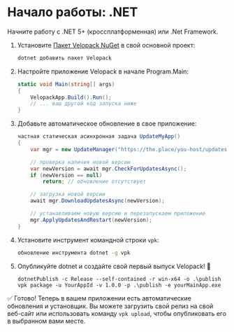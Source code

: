 # Начало работы: .NET

<AppliesTo all />
Начните работу с .NET 5+ (кроссплатформенная) или .Net Framework.

1. Установите [Пакет Velopack NuGet](https://www.nuget.org/packages/velopack) в свой основной проект:
   ```cmd
   dotnet добавить пакет Velopack
   ```
2. Настройте приложение Velopack в начале Program.Main:
   ```cs
   static void Main(string[] args)
   {
       VelopackApp.Build().Run();
       // ... ваш другой код запуска ниже
   }
   ```
3. Добавьте автоматическое обновление в свое приложение:

   ```cs
   частная статическая асинхронная задача UpdateMyApp()
   {
       var mgr = new UpdateManager("https://the.place/you-host/updates");

       // проверка наличия новой версии
       var newVersion = await mgr.CheckForUpdatesAsync();
       if (newVersion == null)
           return; // обновление отсутствует

       // загрузка новой версии
       await mgr.DownloadUpdatesAsync(newVersion);

       // устанавливаем новую версию и перезапускаем приложение
       mgr.ApplyUpdatesAndRestart(newVersion);
   }
   ```
4. Установите инструмент командной строки `vpk`:
   ```cmd
   обновление инструмента dotnet -g vpk
   ```
5. Опубликуйте dotnet и создайте свой первый выпуск Velopack! 🎉
   ```batch
   dotnetPublish -c Release --self-contained -r win-x64 -o .\publish
   vpk package -u YourAppId -v 1.0.0 -p .\publish -e yourMainApp.exe
   ```

✅ Готово! Теперь в вашем приложении есть автоматические обновления и установщик.
Вы можете загрузить свой релиз на свой веб-сайт или использовать команду `vpk upload`, чтобы опубликовать его в выбранном вами месте.
